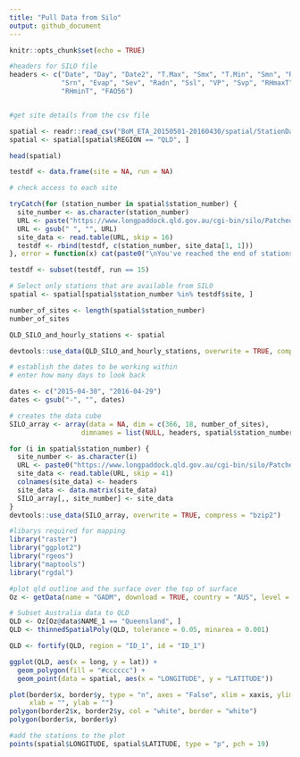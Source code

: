 ```yaml
---
title: "Pull Data from Silo"
output: github_document
---
```


```r
knitr::opts_chunk$set(echo = TRUE)
```

```r

#headers for SILO file
headers <- c("Date", "Day", "Date2", "T.Max", "Smx", "T.Min", "Smn", "Rain",
             "Srn", "Evap", "Sev", "Radn", "Ssl", "VP", "Svp", "RHmaxT",
             "RHminT", "FAO56")


#get site details from the csv file

spatial <- readr::read_csv("BoM_ETA_20150501-20160430/spatial/StationData.csv")
spatial <- spatial[spatial$REGION == "QLD", ]

head(spatial)

testdf <- data.frame(site = NA, run = NA)

# check access to each site

tryCatch(for (station_number in spatial$station_number) {
  site_number <- as.character(station_number)
  URL <- paste("https://www.longpaddock.qld.gov.au/cgi-bin/silo/PatchedPointDataset.php?format=fao56&station=", site_number, "&start=20160101&finish=20160102&username=USQKEITH&password=KEITH4350")
  URL <- gsub(" ", "", URL) 
  site_data <- read.table(URL, skip = 16)
  testdf <- rbind(testdf, c(station_number, site_data[1, 1]))
}, error = function(x) cat(paste0("\nYou've reached the end of stations available in this data set. The testdf data frame is complete.")))

testdf <- subset(testdf, run == 15)

# Select only stations that are available from SILO
spatial <- spatial[spatial$station_number %in% testdf$site, ]

number_of_sites <- length(spatial$station_number)
number_of_sites

QLD_SILO_and_hourly_stations <- spatial

devtools::use_data(QLD_SILO_and_hourly_stations, overwrite = TRUE, compress = "bzip2")
```

```r
# establish the dates to be working within
# enter how many days to look back

dates <- c("2015-04-30", "2016-04-29")
dates <- gsub("-", "", dates)

# creates the data cube
SILO_array <- array(data = NA, dim = c(366, 18, number_of_sites),
                  dimnames = list(NULL, headers, spatial$station_number))

for (i in spatial$station_number) {
  site_number <- as.character(i)
  URL <- paste0("https://www.longpaddock.qld.gov.au/cgi-bin/silo/PatchedPointDataset.php?format=fao56&station=", i, "&start=", dates[1], "&finish=", dates[2], "&username=USQKEITH&password=KEITH4350")
  site_data <- read.table(URL, skip = 41)
  colnames(site_data) <- headers
  site_data <- data.matrix(site_data) 
  SILO_array[,, site_number] <- site_data 
}
devtools::use_data(SILO_array, overwrite = TRUE, compress = "bzip2")
```

```r
#libarys required for mapping
library("raster")
library("ggplot2")
library("rgeos")
library("maptools")
library("rgdal")

#plot qld outline and the surface over the top of surface
Oz <- getData(name = "GADM", download = TRUE, country = "AUS", level = 1)

# Subset Australia data to QLD
QLD <- Oz[Oz@data$NAME_1 == "Queensland", ]
QLD <- thinnedSpatialPoly(QLD, tolerance = 0.05, minarea = 0.001)

QLD <- fortify(QLD, region = "ID_1", id = "ID_1")

ggplot(QLD, aes(x = long, y = lat)) +
  geom_polygon(fill = "#cccccc") +
  geom_point(data = spatial, aes(x = "LONGITUDE", y = "LATITUDE"))

plot(border$x, border$y, type = "n", axes = "False", xlim = xaxis, ylim = yaxis,
     xlab = "", ylab = "")
polygon(border2$x, border2$y, col = "white", border = "white")
polygon(border$x, border$y)

#add the stations to the plot
points(spatial$LONGITUDE, spatial$LATITUDE, type = "p", pch = 19)

```
